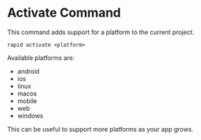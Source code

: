 # Activate Command

This command adds support for a platform to the current project.

```
rapid activate <platform>
```

Available platforms are:

- android
- ios
- linux
- macos
- mobile
- web
- windows

This can be useful to support more platforms as your app grows.
